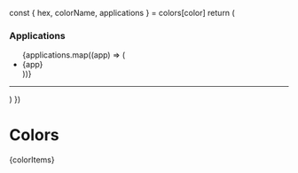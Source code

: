 
  const { hex, colorName, applications } = colors[color]
  return (
    <div key={color}>
      <ColorItem title={color} subtitle={colorName} key={color} colors={[hex]} />
      <h3>Applications</h3>
      <ul>
        {applications.map((app) => (
          <li>{app}</li>
        ))}
      </ul>
      <hr />
    </div>
  )
})

<Meta title="Colors" />

# Colors

<ColorPalette>{colorItems}</ColorPalette>

